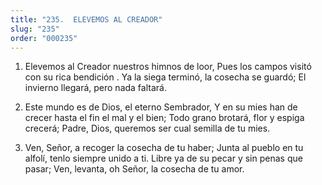 ```yaml
---
title: "235.  ELEVEMOS AL CREADOR"
slug: "235"
order: "000235"
---
```


1. Elevemos al Creador nuestros himnos de loor, Pues los campos visitó con su rica bendición . Ya la siega terminó, la cosecha se guardó;
El invierno llegará, pero nada faltará.

2. Este mundo es de Dios, el eterno Sembrador,
Y en su mies han de crecer hasta el fin el mal y el bien;
Todo grano brotará, flor y espiga crecerá;
Padre, Dios, queremos ser cual semilla de tu mies.

3. Ven, Señor, a recoger la cosecha de tu haber;
Junta al pueblo en tu alfolí, tenlo siempre unido a ti.
Libre ya de su pecar y sin penas que pasar; Ven, levanta, oh Señor, la cosecha de tu amor.